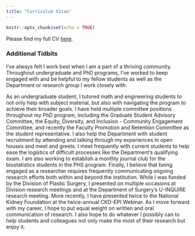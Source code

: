 ```yaml
---
title: "Curriculum Vitae"
---
```


```r
knitr::opts_chunk$set(echo = TRUE)
```

Please find my full CV <a href=Willem_Collier_CV.pdf>here</a>.

### Additional Tidbits

I've always felt I work best when I am a part of a thriving community. Throughout undergraduate and PhD programs, I've worked to keep engaged with and be helpful to my fellow students as well as the Department or research group I work closely with. 

As an undergraduate student, I tutored math and engineering students to not only help with subject material, but also with navigating the program to achieve their broader goals. I have held multiple committee positions throughout my PhD program, including the Graduate Student Advisory Committee, the Equity, Diversity, and Inclusion - Community Engagement Committee, and recently the Faculty Promotion and Retention Committee as the student representative. I also help the Department with student recruitment by attending and talking through my experiences in open houses and meet and greets. I meet frequently with current students to help ease the logistics of difficult processes like the Department's qualifying exam. I am also working to establish a monthly journal club for the biostatistics students in the PHS program. Finally, I believe that being engaged as a researcher requires frequently communicating ongoing research efforts both within and beyond the institution. While I was funded by the Division of Plastic Surgery, I presented on multiple occasions at Division research meetings and at the Department of Surgery's U-INQUIRE research meeting. More recently, I have presented twice to the National Kidney Foundation at the twice-annual CKD-EPI Webinar. As I move forward with my career, I hope to put equal weight on written and oral communication of research. I also hope to do whatever I possibly can to help students and colleagues not only make the most of their research but enjoy it.  

